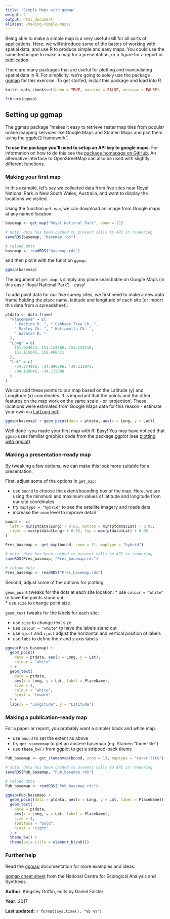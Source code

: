 ```yaml
---
title: 'Simple Maps with ggmap'
weight: 2
output: html_document
aliases: /making-simple-maps/
---
```


Being able to make a simple map is a very useful skill for all sorts of applications. Here, we will introduce some of the basics of working with spatial data, and use R to produce simple and easy maps. You could use the same technique to make a map for a presentation, or a figure for a report or publication. 

There are many packages that are useful for plotting and manipulating spatial data in R. For simplicity, we're going to solely use the package [ggmap](https://cran.r-project.org/web/packages/ggmap/index.html) for this exercise. To get started, install this package and load into R.

```r
knitr::opts_chunk$set(echo = TRUE, warning = FALSE, message = FALSE)
```

```r
library(ggmap)
```
  
## Setting up ggmap 

The ggmap package "makes it easy to retrieve raster map tiles from popular online mapping services like Google Maps and Stamen Maps and plot them using the ggplot2 framework". 

**To use the package you'll need to setup an API key to google maps.** For information on how to do this see the [package homepage on GitHub](https://github.com/dkahle/ggmap). An alternative interface to OpenStreetMap can also be used with slightly different functions.

### Making your first map

In this example, let's say we collected data from five sites near Royal National Park in New South Wales, Australia, and want to display the locations we visited. 

Using the function `get_map`, we can download an image from Google maps at any named location:

```r
basemap <- get_map("Royal National Park", zoom = 12)
```

```r
# note: data has been cached to prevent calls to API in rendering
saveRDS(basemap, "basemap.rds")
```

```r
# reload data
basemap <- readRDS("basemap.rds")
```

and then plot it with the function `ggmap`: 

```r
ggmap(basemap)
```


The argument of `get_map` is simply any place searchable on Google Maps (in this case 'Royal National Park') - easy!   

To add point data for our five survey sites, we first need to make a new data frame holding the place name, latitude and longitude of each site (or import this data from a spreadsheet).

```r
ptdata <- data.frame(
  "PlaceName" = c(
    " Hacking R. ", " Cabbage Tree Ck. ",
    " Marley Ck. ", " Wattamolla Ck. ",
    " Waratah R. "
  ),
  "Long" = c(
    151.054823, 151.124566, 151.139216,
    151.115645, 150.960431
  ),
  "Lat" = c(
    -34.074918, -34.090796, -34.111972,
    -34.136046, -34.172308
  )
)
```

We can add these points to our map based on the Latitude (y) and Longitude (x) coordinates. It is important that the points and the other features on the map work on the same scale - or 'projection'. These locations were estimated from Google Maps data for this reason - estimate your own via [LatLong.net](http://latlong.net)).

```r
ggmap(basemap) + geom_point(data = ptdata, aes(x = Long, y = Lat))
```


Well done -you made your first map with R! Easy! You may have noticed that `ggmap` uses familiar graphics code from the package ggplot (see [plotting with ggplot](/graphics/ggplot/)).  


### Making a presentation-ready map

By tweaking a few options, we can make this look more suitable for a presentation.   

First, adjust some of the options in `get_map`:

* use `bound` to choose the extent/bounding box of the map. Here, we are using the minimum and maximum values of latitude and longitude from our site coordinates 
* try `maptype = "hybrid"` to see the satellite imagery and roads data   
* increase the `zoom` level to improve detail   
  
```r
bound <- c(
  left = min(ptdata$Long) - 0.05, bottom = min(ptdata$Lat) - 0.05,
  right = max(ptdata$Long) + 0.05, top = max(ptdata$Lat) + 0.05
)
```

```r
Pres_basemap <- get_map(bound, zoom = 11, maptype = "hybrid")
```

```r
# note: data has been cached to prevent calls to API in rendering
saveRDS(Pres_basemap, "Pres_basemap.rds")
```

```r
# reload data
Pres_basemap <- readRDS("Pres_basemap.rds")
```

Second, adjust some of the options for plotting:

`geom_point` tweaks for the dots at each site location:
* use `colour = "white"` to have the points stand out  
* use `size` to change point size  

`geom_text` tweaks for the labels for each site:  

* use `size` to change text size 
* use `colour = "white"` to have the labels stand out 
* use `hjust` and `vjust` adjust the horizontal and vertical position of labels  
* use `labs` to define the *x* and *y* axis labels  

```r
ggmap(Pres_basemap) +
  geom_point(
    data = ptdata, aes(x = Long, y = Lat),
    colour = "white"
  ) +
  geom_text(
    data = ptdata,
    aes(x = Long, y = Lat, label = PlaceName),
    size = 4,
    colour = "white",
    hjust = "inward"
  ) +
  labs(x = "Longitude", y = "Latitude")
```


### Making a publication-ready map

For a paper or report, you probably want a simpler black and white map.

* use `bound` to set the extent as above  
* try `get_stamenmap` to get an austere basemap (eg. Stamen "toner-lite")   
* use `theme_bw()` from ggplot to get a stripped-back theme   
  

```r
Pub_basemap <- get_stamenmap(bound, zoom = 13, maptype = "toner-lite")
```

```r
# note: data has been cached to prevent calls to API in rendering
saveRDS(Pub_basemap, "Pub_basemap.rds")
```

```r
# reload data
Pub_basemap <- readRDS("Pub_basemap.rds")
```


```r
ggmap(Pub_basemap) +
  geom_point(data = ptdata, aes(x = Long, y = Lat, label = PlaceName)) +
  geom_text(
    data = ptdata,
    aes(x = Long, y = Lat, label = PlaceName),
    size = 4,
    fontface = "bold",
    hjust = "right"
  ) +
  theme_bw() +
  theme(axis.title = element_blank())
```


### Further help

Read the [ggmap](https://cran.r-project.org/web/packages/ggmap/index.html) documentation for more examples and ideas.

[ggmap cheat sheet](https://www.nceas.ucsb.edu/~frazier/RSpatialGuides/ggmap/ggmapCheatsheet.pdf) from the National Centre for Ecological Analysis and Synthesis.


**Author**: Kingsley Griffin, edits by Daniel Falster

**Year:** 2017

**Last updated:** `r format(Sys.time(), "%b %Y")`


